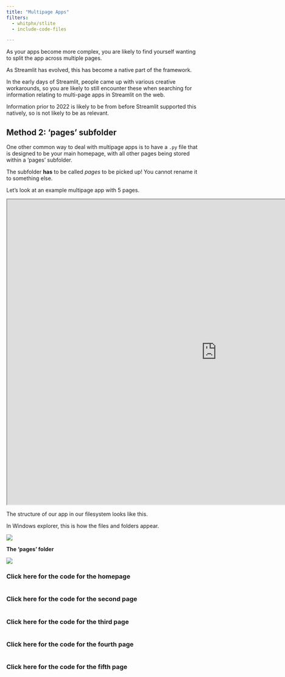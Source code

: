 ```yaml
---
title: "Multipage Apps"
filters:
  - whitphx/stlite
  - include-code-files

---
```



As your apps become more complex, you are likely to find yourself wanting to split the app across multiple pages.

:::{.callout-tip}
As Streamlit has evolved, this has become a native part of the framework.

In the early days of Streamlit, people came up with various creative workarounds, so you are likely to still encounter these when searching for information relating to multi-page apps in Streamlit on the web.

Information prior to 2022 is likely to be from before Streamlit supported this natively, so is not likely to be as relevant.
:::


## Method 2: 'pages' subfolder

One other common way to deal with multipage apps is to have a `.py` file that is designed to be your main homepage, with all other pages being stored within a 'pages' subfolder.

:::{.callout-warning}
The subfolder **has** to be called *pages* to be picked up! You cannot rename it to something else.
:::


Let's look at an example multipage app with 5 pages.

```{=html}
<iframe width="1100" height="800" src="https://penguin-trends-multipage-example-method-2.streamlit.app?embed=True" title="Quarto Components"></iframe>
```

The structure of our app in our filesystem looks like this.



In Windows explorer, this is how the files and folders appear.

![](assets/2024-08-20-16-04-46.png)

**The 'pages' folder**

![](assets/2024-08-20-16-05-41.png)

:::{.callout-note collapse="true"}
### Click here for the code for the homepage

```.python
```
:::


:::{.callout-note collapse="true"}
### Click here for the code for the second page

```.python
```
:::

:::{.callout-note collapse="true"}
### Click here for the code for the third page

```.python
```
:::

:::{.callout-note collapse="true"}
### Click here for the code for the fourth page

```.python
```
:::


:::{.callout-note collapse="true"}
### Click here for the code for the fifth page

```.python
```
:::
